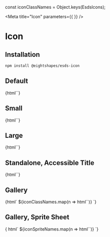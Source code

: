

const iconClassNames = Object.keys(EsdsIcons);

<Meta
  title="Icon"
  parameters={{
  }}
/>

# Icon
## Installation

```bash
npm install @eightshapes/esds-icon
```

## Default
<Story name="Default">
  {html`<esds-icon></esds-icon>`}
</Story>

## Small
<Story name="Small">
  {html`<esds-icon size="small"></esds-icon>`}
</Story>

## Large
<Story name="Large">
  {html`<esds-icon size="large"></esds-icon>`}
</Story>

## Standalone, Accessible Title
<Story name="Standalone, Accessible Title">
  {html`<esds-icon title="stopwatch"></esds-icon>`}
</Story>

## Gallery
<Story name="Gallery">
  {html`
    ${iconClassNames.map(n => html`<esds-icon use="${EsdsIcons[n]}"></esds-icon>`)}
  `}
</Story>

## Gallery, Sprite Sheet
<Story name="Gallery, Sprite Sheet">
  {
    html`
    <!-- Hidden div containing svg sprite sheet -->
    <div style="display: none;">${unsafeHTML(icons)}</div>
    ${iconSpriteNames.map(n => html`<esds-icon use="#${n}"></esds-icon>`)}
  `}
</Story>
